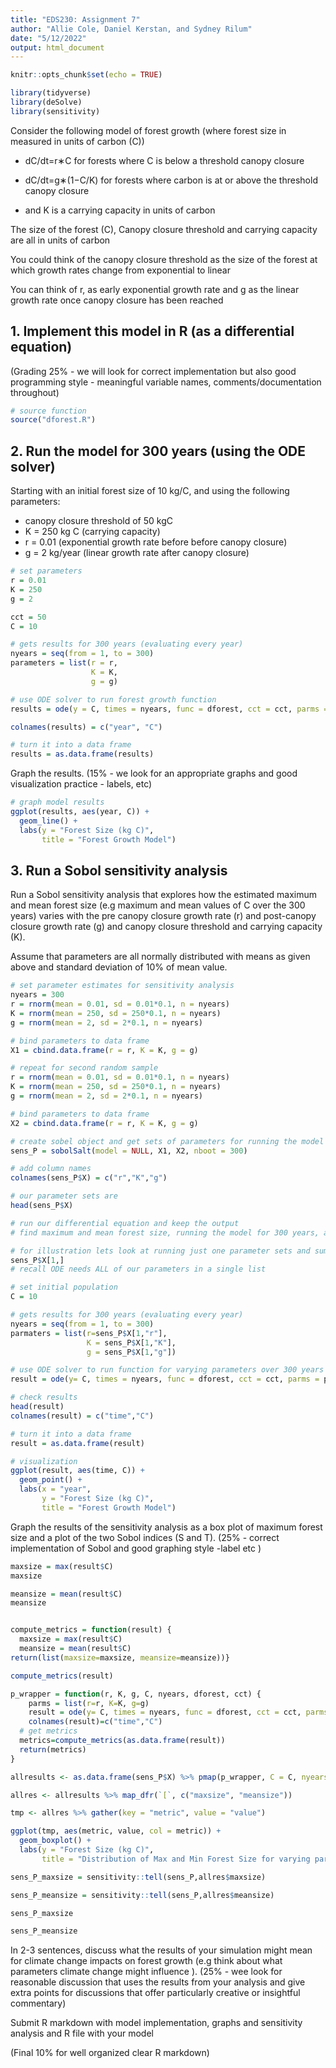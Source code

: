 ```yaml
---
title: "EDS230: Assignment 7"
author: "Allie Cole, Daniel Kerstan, and Sydney Rilum"
date: "5/12/2022"
output: html_document
---
```


```r
knitr::opts_chunk$set(echo = TRUE)

library(tidyverse)
library(deSolve)
library(sensitivity)
```

Consider the following model of forest growth (where forest size in measured in units of carbon (C))

- dC/dt=r∗C for forests where C is below a threshold canopy closure

- dC/dt=g∗(1−C/K) for forests where carbon is at or above the threshold canopy closure

- and K is a carrying capacity in units of carbon

The size of the forest (C), Canopy closure threshold and carrying capacity are all in units of carbon

You could think of the canopy closure threshold as the size of the forest at which growth rates change from exponential to linear

You can think of r, as early exponential growth rate and g as the linear growth rate once canopy closure has been reached

## 1. Implement this model in R (as a differential equation) 
(Grading 25% - we will look for correct implementation but also good programming style - meaningful variable names, comments/documentation throughout)

```r
# source function
source("dforest.R")
```

## 2. Run the model for 300 years (using the ODE solver) 

Starting with an initial forest size of 10 kg/C, and using the following parameters:

- canopy closure threshold of 50 kgC
- K = 250 kg C (carrying capacity)
- r = 0.01 (exponential growth rate before before canopy closure)
- g = 2 kg/year (linear growth rate after canopy closure)

```r
# set parameters
r = 0.01
K = 250
g = 2

cct = 50
C = 10

# gets results for 300 years (evaluating every year)
nyears = seq(from = 1, to = 300)
parameters = list(r = r,
                  K = K,
                  g = g)

# use ODE solver to run forest growth function
results = ode(y = C, times = nyears, func = dforest, cct = cct, parms = parameters) 

colnames(results) = c("year", "C")

# turn it into a data frame
results = as.data.frame(results)
```

Graph the results. (15% - we look for an appropriate graphs and good visualization practice - labels, etc)

```r
# graph model results 
ggplot(results, aes(year, C)) +
  geom_line() +
  labs(y = "Forest Size (kg C)",
       title = "Forest Growth Model")
```

## 3. Run a Sobol sensitivity analysis 

Run a Sobol sensitivity analysis that explores how the estimated maximum and mean forest size (e.g maximum and mean values of C over the 300 years) varies with the pre canopy closure growth rate (r) and post-canopy closure growth rate (g) and canopy closure threshold and carrying capacity (K).

Assume that parameters are all normally distributed with means as given above and standard deviation of 10% of mean value.

```r
# set parameter estimates for sensitivity analysis
nyears = 300
r = rnorm(mean = 0.01, sd = 0.01*0.1, n = nyears)
K = rnorm(mean = 250, sd = 250*0.1, n = nyears)
g = rnorm(mean = 2, sd = 2*0.1, n = nyears)

# bind parameters to data frame
X1 = cbind.data.frame(r = r, K = K, g = g)

# repeat for second random sample
r = rnorm(mean = 0.01, sd = 0.01*0.1, n = nyears)
K = rnorm(mean = 250, sd = 250*0.1, n = nyears)
g = rnorm(mean = 2, sd = 2*0.1, n = nyears)

# bind parameters to data frame
X2 = cbind.data.frame(r = r, K = K, g = g)

# create sobel object and get sets of parameters for running the model
sens_P = sobolSalt(model = NULL, X1, X2, nboot = 300)

# add column names 
colnames(sens_P$X) = c("r","K","g")

# our parameter sets are
head(sens_P$X)
```

```r
# run our differential equation and keep the output
# find maximum and mean forest size, running the model for 300 years, and see how it varies with r, g, K, and cct

# for illustration lets look at running just one parameter sets and summarizing results
sens_P$X[1,]
# recall ODE needs ALL of our parameters in a single list

# set initial population 
C = 10

# gets results for 300 years (evaluating every year)
nyears = seq(from = 1, to = 300)
parmaters = list(r=sens_P$X[1,"r"], 
                 K = sens_P$X[1,"K"],
                 g = sens_P$X[1,"g"])

# use ODE solver to run function for varying parameters over 300 years
result = ode(y= C, times = nyears, func = dforest, cct = cct, parms = parameters)

# check results
head(result)
colnames(result) = c("time","C")

# turn it into a data frame
result = as.data.frame(result)

# visualization
ggplot(result, aes(time, C)) + 
  geom_point() +
  labs(x = "year",
       y = "Forest Size (kg C)",
       title = "Forest Growth Model")
```

Graph the results of the sensitivity analysis as a box plot of maximum forest size and a plot of the two Sobol indices (S and T). (25% - correct implementation of Sobol and good graphing style -label etc )

```r
maxsize = max(result$C)
maxsize

meansize = mean(result$C)
meansize


compute_metrics = function(result) {
  maxsize = max(result$C)
  meansize = mean(result$C)
return(list(maxsize=maxsize, meansize=meansize))}

compute_metrics(result)

p_wrapper = function(r, K, g, C, nyears, dforest, cct) {
    parms = list(r=r, K=K, g=g)
    result = ode(y= C, times = nyears, func = dforest, cct = cct, parms = parms)
    colnames(result)=c("time","C")
  # get metrics
  metrics=compute_metrics(as.data.frame(result))
  return(metrics)
}

allresults <- as.data.frame(sens_P$X) %>% pmap(p_wrapper, C = C, nyears=nyears, dforest=dforest, cct=cct)

allres <- allresults %>% map_dfr(`[`, c("maxsize", "meansize"))

tmp <- allres %>% gather(key = "metric", value = "value")

ggplot(tmp, aes(metric, value, col = metric)) +
  geom_boxplot() +
  labs(y = "Forest Size (kg C)",
       title = "Distribution of Max and Min Forest Size for varying parameters")
```

```r
sens_P_maxsize = sensitivity::tell(sens_P,allres$maxsize)

sens_P_meansize = sensitivity::tell(sens_P,allres$meansize)

sens_P_maxsize

sens_P_meansize
```

In 2-3 sentences, discuss what the results of your simulation might mean for climate change impacts on forest growth (e.g think about what parameters climate change might influence ). (25% - wee look for reasonable discussion that uses the results from your analysis and give extra points for discussions that offer particularly creative or insightful commentary)







Submit R markdown with model implementation, graphs and sensitivity analysis and R file with your model

(Final 10% for well organized clear R markdown)
